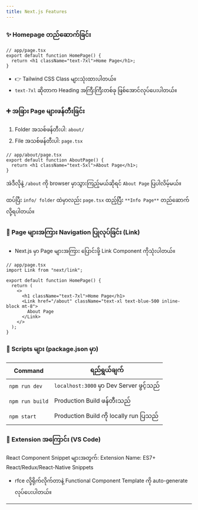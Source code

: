 ```yaml
---
title: Next.js Features
---
```


### ✨ Homepage တည်ဆောက်ခြင်း

```tsx
// app/page.tsx
export default function HomePage() {
  return <h1 className="text-7xl">Home Page</h1>;
}
```

- 👉 Tailwind CSS Class များသုံးထားပါတယ်။
- `text-7xl` ဆိုတာက Heading အကြီးကြီးတစ်ခု ဖြစ်အောင်လုပ်ပေးပါတယ်။

### ➕ အခြား Page များဖန်တီးခြင်း

1. Folder အသစ်ဖန်တီးပါ: `about/`
2. File အသစ်ဖန်တီးပါ: `page.tsx`

```tsx
// app/about/page.tsx
export default function AboutPage() {
  return <h1 className="text-5xl">About Page</h1>;
}
```

အဲဒီလိုနဲ့ `/about` ကို browser မှာသွားကြည့်မယ်ဆိုရင် `About Page` ပြပါလိမ့်မယ်။

ထပ်ပြီး `info/ folder` ထဲမှာလည်း `page.tsx` ထည့်ပြီး `**Info Page**` တည်ဆောက်လို့ရပါတယ်။

### 🔗 Page များအကြား Navigation ပြုလုပ်ခြင်း (Link)

- Next.js မှာ Page များအကြား ပြောင်းဖို့ Link Component ကိုသုံးပါတယ်။

```tsx
// app/page.tsx
import Link from "next/link";

export default function HomePage() {
  return (
    <>
      <h1 className="text-7xl">Home Page</h1>
      <Link href="/about" className="text-xl text-blue-500 inline-block mt-8">
        About Page
      </Link>
    </>
  );
}
```

### 🔧 Scripts များ (package.json မှာ)

| Command         | ရည်ရွယ်ချက်                              |
| --------------- | ---------------------------------------- |
| `npm run dev`   | `localhost:3000` မှာ Dev Server ဖွင့်သည် |
| `npm run build` | Production Build ဖန်တီးသည်               |
| `npm start`     | Production Build ကို locally run ပြသည်   |

### 🔌 Extension အကြောင်း (VS Code)

React Component Snippet များအတွက်:
Extension Name: ES7+ React/Redux/React-Native Snippets

- rfce လို့ရိုက်လိုက်တာနဲ့ Functional Component Template ကို auto-generate လုပ်ပေးပါတယ်။

---
